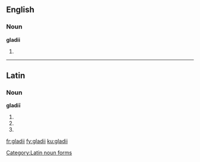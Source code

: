 ==English==

===Noun===
'''gladii'''

# {{plural of|gladius|lang=en}}
----
==Latin==

===Noun===
'''gladiī''' {{m}}

# {{inflection of|gladius||gen|s|lang=la}}
# {{inflection of|gladius||nom|p|lang=la}}
# {{inflection of|gladius||voc|p|lang=la}}

[[Category:Latin noun forms]]

[[fr:gladii]]
[[fy:gladii]]
[[ku:gladii]]